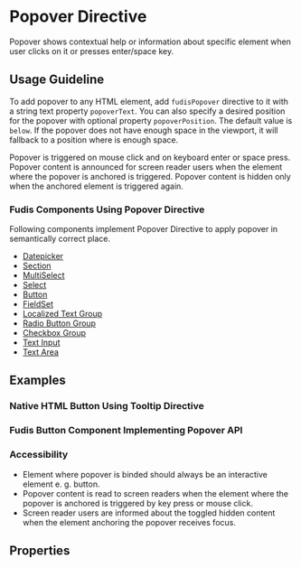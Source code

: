 
<Meta title="Directives/Popover" />

# Popover Directive

Popover shows contextual help or information about specific element when user clicks on it or presses enter/space key.

## Usage Guideline

To add popover to any HTML element, add `fudisPopover` directive to it with a string text property `popoverText`. You can also specify a desired position for the popover with optional property `popoverPosition`. The default value is `below`. If the popover does not have enough space in the viewport, it will fallback to a position where is enough space.

Popover is triggered on mouse click and on keyboard enter or space press. Popover content is announced for screen reader users when the element where the popover is anchored is triggered. Popover content is hidden only when the anchored element is triggered again.

### Fudis Components Using Popover Directive

Following components implement Popover Directive to apply popover in semantically correct place.

- [Datepicker](/docs/components-form-date-datepicker--documentation)
- [Section](/docs/components-section--documentation)
- [MultiSelect](/docs/components-form-select-multiselect--documentation)
- [Select](/docs/components-form-select-select--documentation)
- [Button](/docs/components-button--documentation)
- [FieldSet](/docs/components-form-field-set--documentation)
- [Localized Text Group](/docs/components-form-localized-text-group--documentation)
- [Radio Button Group](/docs/components-form-radio-button-group--documentation)
- [Checkbox Group](/docs/components-form-checkbox-group--documentation)
- [Text Input](/docs/components-form-text-input--documentation)
- [Text Area](/docs/components-form-text-area--documentation)

## Examples

### Native HTML Button Using Tooltip Directive

<Canvas of={PopoverStories.ExampleWithNativeButton} />

### Fudis Button Component Implementing Popover API

<Canvas of={PopoverStories.ExampleWithFudisButton} />

### Accessibility

- Element where popover is binded should always be an interactive element e. g. button.
- Popover content is read to screen readers when the element where the popover is anchored is triggered by key press or mouse click.
- Screen reader users are informed about the toggled hidden content when the element anchoring the popover receives focus.

## Properties

<ArgTypes of={PopoverDirective} exclude={popoverExclude} />
